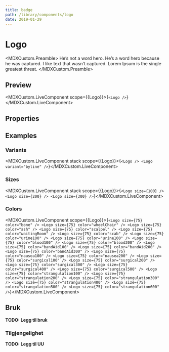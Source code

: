 ```yaml
---
title: badge
path: /library/components/logo
date: 2019-01-29
---
```



# Logo

<MDXCustom.Preamble>
  He’s not a word hero. He’s a word hero because he was captured. I like text that wasn’t captured. Lorem Ipsum is the
  single greatest threat.
</MDXCustom.Preamble>

## Preview

<MDXCustom.LiveComponent scope={{Logo}}>{`<Logo />`}</MDXCustom.LiveComponent>

## Properties

## Examples

### Variants

<MDXCustom.LiveComponent stack scope={{Logo}}>{`
  <Logo />
  <Logo variant="byline" />
`}</MDXCustom.LiveComponent>

### Sizes

<MDXCustom.LiveComponent stack scope={{Logo}}>{`
  <Logo size={100} />
  <Logo size={200} />
  <Logo size={300} />
`}</MDXCustom.LiveComponent>

### Colors

<MDXCustom.LiveComponent scope={{Logo}}>{`
  <Logo size={75} color="bone" />
  <Logo size={75} color="wheelChair" />
  <Logo size={75} color="ash" />
  <Logo size={75} color="scalpel" />
  <Logo size={75} color="waitingRoom" />
  <Logo size={75} color="scab" />
  <Logo size={75} color="urine100" />
  <Logo size={75} color="urine100" />
  <Logo size={75} color="blood100" />
  <Logo size={75} color="blood200" />
  <Logo size={75} color="bandAid100" />
  <Logo size={75} color="bandAid200" />
  <Logo size={75} color="bandAid300" />
  <Logo size={75} color="nausea100" />
  <Logo size={75} color="nausea200" />
  <Logo size={75} color="surgical100" />
  <Logo size={75} color="surgical200" />
  <Logo size={75} color="surgical300" />
  <Logo size={75} color="surgical400" />
  <Logo size={75} color="surgical500" />
  <Logo size={75} color="strangulation100" />
  <Logo size={75} color="strangulation200" />
  <Logo size={75} color="strangulation300" />
  <Logo size={75} color="strangulation400" />
  <Logo size={75} color="strangulation500" />
  <Logo size={75} color="strangulation600" />
`}</MDXCustom.LiveComponent>

## Bruk

**TODO: Legg til bruk**

### Tilgjengelighet

**TODO: Legg til UU**
